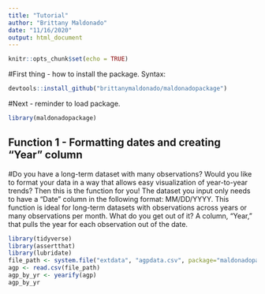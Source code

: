 ```yaml
---
title: "Tutorial"
author: "Brittany Maldonado"
date: "11/16/2020"
output: html_document
---
```


```r
knitr::opts_chunk$set(echo = TRUE)
```

#First thing - how to install the package. Syntax:

```r
devtools::install_github("brittanymaldonado/maldonadopackage")
```

#Next - reminder to load package. 

```r
library(maldonadopackage)
```

## Function 1 - Formatting dates and creating "Year" column

#Do you have a long-term dataset with many observations? Would you like to format your data in a way that allows easy visualization of year-to-year trends? Then this is the function for you! The dataset you input only needs to have a "Date" column in the following format: MM/DD/YYYY. This function is ideal for long-term datasets with observations across years or many observations per month. What do you get out of it? A column, "Year," that pulls the year for each observation out of the date.


```r
library(tidyverse)
library(assertthat)
library(lubridate)
file_path <- system.file("extdata", "agpdata.csv", package="maldonadopackage")
agp <- read.csv(file_path)
agp_by_yr <- yearify(agp)
agp_by_yr
```
